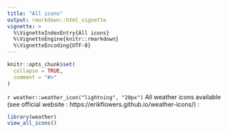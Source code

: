 ```yaml
---
title: "All icons"
output: rmarkdown::html_vignette
vignette: >
  %\VignetteIndexEntry{All icons}
  %\VignetteEngine{knitr::rmarkdown}
  %\VignetteEncoding{UTF-8}
---
```


```r
knitr::opts_chunk$set(
  collapse = TRUE,
  comment = "#>"
)
```


`r weather::weather_icon("lightning", "20px")` All weather icons available (see official website : https://erikflowers.github.io/weather-icons/) :


```r
library(weather)
view_all_icons()
```
